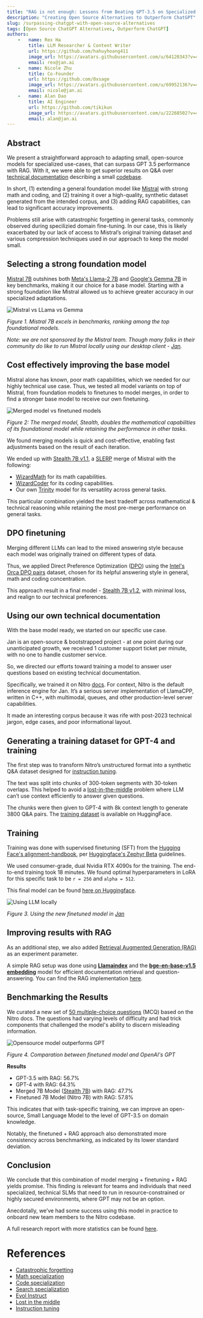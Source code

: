 ```yaml
---
title: "RAG is not enough: Lessons from Beating GPT-3.5 on Specialized Tasks with Mistral 7B"
description: "Creating Open Source Alternatives to Outperform ChatGPT"
slug: /surpassing-chatgpt-with-open-source-alternatives
tags: [Open Source ChatGPT Alternatives, Outperform ChatGPT]
authors:
    -   name: Rex Ha
        title: LLM Researcher & Content Writer
        url: https://github.com/hahuyhoang411
        image_url: https://avatars.githubusercontent.com/u/64120343?v=4
        email: rex@jan.ai
    -   name: Nicole Zhu
        title: Co-Founder
        url: https://github.com/0xsage
        image_url: https://avatars.githubusercontent.com/u/69952136?v=4
        email: nicole@jan.ai
    -   name: Alan Dao
        title: AI Engineer
        url: https://github.com/tikikun
        image_url: https://avatars.githubusercontent.com/u/22268502?v=4
        email: alan@jan.ai
---
```


## Abstract

We present a straightforward approach to adapting small, open-source models for specialized use-cases, that can surpass GPT 3.5 performance with RAG. With it, we were able to get superior results on Q&A over [technical documentation](https://nitro.jan.ai/docs) describing a small [codebase](https://github.com/janhq/nitro).

In short, (1) extending a general foundation model like [Mistral](https://huggingface.co/mistralai/Mistral-7B-v0.1) with strong math and coding, and (2) training it over a high-quality, synthetic dataset generated from the intended corpus, and (3) adding RAG capabilities, can lead to significant accuracy improvements.

Problems still arise with catastrophic forgetting in general tasks, commonly observed during specilizied domain fine-tuning. In our case, this is likely exacerbated by our lack of access to Mistral’s original training dataset and various compression techniques used in our approach to keep the model small.

## Selecting a strong foundation model

[Mistral 7B](https://huggingface.co/mistralai/Mistral-7B-v0.1) outshines both [Meta's Llama-2 7B](https://huggingface.co/meta-llama/Llama-2-7b) and [Google's Gemma 7B](https://huggingface.co/google/gemma-7b) in key benchmarks, making it our choice for a base model. Starting with a strong foundation like Mistral allowed us to achieve greater accuracy in our specialized adaptations.

![Mistral vs LLama vs Gemma](assets/mistral-comparasion.png)

*Figure 1. Mistral 7B excels in benchmarks, ranking among the top foundational models.*

*Note: we are not sponsored by the Mistral team. Though many folks in their community do like to run Mistral locally using our desktop client - [Jan](https://jan.ai/).*

## Cost effectively improving the base model

Mistral alone has known, poor math capabilities, which we needed for our highly technical use case. Thus, we tested all model variants on top of Mistral, from foundation models to finetunes to model merges, in order to find a stronger base model to receive our own finetuning.

![Merged model vs finetuned models](assets/stealth-comparasion.png)

*Figure 2: The merged model, Stealth, doubles the mathematical capabilities of its foundational model while retaining the performance in other tasks.*

We found merging models is quick and cost-effective, enabling fast adjustments based on the result of each iteration.

We ended up with [Stealth 7B v1.1](https://huggingface.co/jan-hq/stealth-v1.1), a [SLERP](https://github.com/Digitous/LLM-SLERP-Merge) merge of Mistral with the following:

- [WizardMath](https://huggingface.co/WizardLM/WizardMath-7B-V1.1) for its math capabilities.
- [WizardCoder](https://huggingface.co/WizardLM/WizardCoder-Python-7B-V1.0) for its coding capabilities.
- Our own [Trinity](https://huggingface.co/jan-hq/trinity-v1.2) model for its versatility across general tasks.

This particular combination yielded the best tradeoff across mathematical & technical reasoning while retaining the most pre-merge performance on general tasks.

## **DPO finetuning**

Merging different LLMs can lead to the mixed answering style because each model was originally trained on different types of data.

Thus, we applied Direct Preference Optimization ([DPO](https://arxiv.org/abs/2305.18290)) using the [Intel's Orca DPO pairs](https://huggingface.co/datasets/Intel/orca_dpo_pairs) dataset, chosen for its helpful answering style in general, math and coding concentration.

This approach result in a final model - [Stealth 7B v1.2](https://huggingface.co/jan-hq/stealth-v1.2), with minimal loss, and realign to our technical preferences.

## **Using our own technical documentation**

With the base model ready, we started on our specific use case.

Jan is an open-source & bootstrapped project - at one point during our unanticipated growth, we received 1 customer support ticket per minute, with no one to handle customer service.

So, we directed our efforts toward training a model to answer user questions based on existing technical documentation.  

Specifically, we trained it on Nitro [docs](https://nitro.jan.ai/docs). For context, Nitro is the default inference engine for Jan. It’s a serious server implementation of LlamaCPP, written in C++, with multimodal, queues, and other production-level server capabilities. 

It made an interesting corpus because it was rife with post-2023 technical jargon, edge cases, and poor informational layout.

## Generating a training dataset for GPT-4 and training

The first step was to transform Nitro’s unstructured format into a synthetic Q&A dataset designed for [instruction tuning](https://arxiv.org/pdf/2109.01652.pdf). 

The text was split into chunks of 300-token segments with 30-token overlaps. This helped to avoid a [lost-in-the-middle](https://arxiv.org/abs/2307.03172) problem where LLM can’t use context efficiently to answer given questions.

The chunks were then given to GPT-4 with 8k context length to generate 3800 Q&A pairs. The [training dataset](https://huggingface.co/datasets/jan-hq/nitro_binarized_v2) is available on HuggingFace.

## **Training**

Training was done with supervised finetuning (SFT) from the [Hugging Face's alignment-handbook](https://github.com/huggingface/alignment-handbook), per [Huggingface's Zephyr Beta](https://github.com/huggingface/alignment-handbook/tree/main/recipes/zephyr-7b-beta) guidelines. 

We used consumer-grade, dual Nvidia RTX 4090s for the training. The end-to-end training took 18 minutes. We found optimal hyperparameters in LoRA for this specific task to be `r = 256` and `alpha = 512`.

This final model can be found [here on Huggingface](https://huggingface.co/jan-hq/nitro-v1.2-e3).

![Using LLM locally](assets/nitro-on-jan.png)

*Figure 3. Using the new finetuned model in [Jan](https://jan.ai/)*

## Improving results with RAG

As an additional step, we also added [Retrieval Augmented Generation (RAG)](https://blogs.nvidia.com/blog/what-is-retrieval-augmented-generation/) as an experiment parameter.

A simple RAG setup was done using **[Llamaindex](https://www.llamaindex.ai/)** and the **[bge-en-base-v1.5 embedding](https://huggingface.co/BAAI/bge-base-en-v1.5)** model for efficient documentation retrieval and question-answering. You can find the RAG implementation [here](https://github.com/janhq/open-foundry/blob/main/rag-is-not-enough/rag/nitro_rag.ipynb).

## Benchmarking the Results

We curated a new set of [50 multiple-choice questions](https://github.com/janhq/open-foundry/blob/main/rag-is-not-enough/rag/mcq_nitro.csv) (MCQ) based on the Nitro docs. The questions had varying levels of difficulty and had trick components that challenged the model's ability to discern misleading information.

![Opensource model outperforms GPT](assets/rag-comparasion.png)

*Figure 4. Comparation between finetuned model and OpenAI's GPT*

**Results**

- GPT-3.5 with RAG: 56.7%
- GPT-4 with RAG: 64.3%
- Merged 7B Model ([Stealth 7B](https://huggingface.co/jan-hq/stealth-v1.3)) with RAG: 47.7%
- Finetuned 7B Model (Nitro 7B) with RAG: 57.8%

This indicates that with task-specific training, we can improve an open-source, Small Language Model to the level of GPT-3.5 on domain knowledge. 

Notably, the finetuned + RAG approach also demonstrated more consistency across benchmarking, as indicated by its lower standard deviation.

## Conclusion

We conclude that this combination of model merging + finetuning + RAG yields promise. This finding is relevant for teams and individuals that need specialized, technical SLMs that need to run in resource-constrained or highly secured environments, where GPT may not be an option.

Anecdotally, we’ve had some success using this model in practice to onboard new team members to the Nitro codebase.

A full research report with more statistics can be found [here](https://github.com/janhq/open-foundry/blob/main/rag-is-not-enough/README.md).

# References

- [Catastrophic forgetting](https://arxiv.org/abs/2308.08747)
- [Math specialization](https://arxiv.org/abs/2308.09583)
- [Code specialization](https://arxiv.org/abs/2306.08568)
- [Search specialization](https://github.com/SciPhi-AI/agent-search)
- [Evol Instruct](https://github.com/nlpxucan/WizardLM)
- [Lost in the middle](https://arxiv.org/abs/2307.03172)
- [Instruction tuning](https://arxiv.org/pdf/2109.01652.pdf)